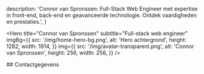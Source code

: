 
  description:
    'Connor van Spronssen: Full-Stack Web Engineer met expertise in front-end, back-end en geavanceerde technologie. Ontdek vaardigheden en prestaties.',
}

<Hero
  title="Connor van Spronssen"
  subtitle="Full-stack web engineer"
  imgBg={{
    src: '/img/home-hero-bg.png',
    alt: 'Hero achtergrond',
    height: 1282,
    width: 1914,
  }}
  img={{
    src: '/img/avatar-transparent.png',
    alt: 'Connor van Spronssen',
    height: 256,
    width: 256,
  }}
/>

<ContentContainer>
  ## Contactgegevens

  <div className="grid grid-cols-2 max-md:grid-cols-1">
    <Field label="E-mail" value="info@dobefu.com" />
    <Field label="Geboortedatum" value="18 september 1997" />
  </div>
</ContentContainer>
